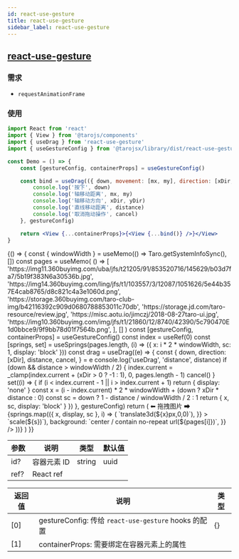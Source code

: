 ```yaml
---
id: react-use-gesture
title: react-use-gesture
sidebar_label: react-use-gesture
---
```


## [react-use-gesture](https://github.com/react-spring/react-use-gesture)

### 需求

-   `requestAnimationFrame`

### 使用

```jsx
import React from 'react'
import { View } from '@tarojs/components'
import { useDrag } from 'react-use-gesture'
import { useGestureConfig } from '@tarojsx/library/dist/react-use-gesture'

const Demo = () => {
    const [gestureConfig, containerProps] = useGestureConfig()

    const bind = useDrag(({ down, movement: [mx, my], direction: [xDir, yDir], distance, cancel }) => {
        console.log('按下', down)
        console.log('轴移动距离', mx, my)
        console.log('轴移动方向', xDir, yDir)
        console.log('直线移动距离', distance)
        console.log('取消拖动操作', cancel)
    }, gestureConfig)

    return <View {...containerProps}>{<View {...bind()} />}</View>
}
```


<UI phone title="Gesture">
    {() => {
        const { windowWidth } = useMemo(() => Taro.getSystemInfoSync(), [])
        const pages = useMemo(
            () => [
                'https://img11.360buyimg.com/uba/jfs/t21205/91/853520716/145629/b03d7fa7/5b19f383N6a30536b.jpg',
                'https://img14.360buyimg.com/ling/jfs/t1/103557/3/12087/1051626/5e44b357E4cab8765/d8c821c4a3e1060d.png',
                'https://storage.360buyimg.com/taro-club-img/b42116392c909d0680788853011c70db',
                'https://storage.jd.com/taro-resource/review.jpg',
                'https://misc.aotu.io/jimczj/2018-08-27taro-ui.jpg',
                'https://img10.360buyimg.com/img/jfs/t1/21860/12/8740/42390/5c790470E1d0bbce9/9f9bb78d01f7564b.png',
            ],
            []
        )
        const [gestureConfig, containerProps] = useGestureConfig()
        const index = useRef(0)
        const [springs, set] = useSprings(pages.length, (i) => ({ x: i * 2 * windowWidth, sc: 1, display: 'block' }))
        const drag = useDrag((e) => {
            const {
                down,
                direction: [xDir],
                distance,
                cancel,
            } = e
            console.log('useDrag', 'distance', distance)
            if (down && distance > windowWidth / 2) {
                index.current = _clamp(index.current + (xDir > 0 ? -1 : 1), 0, pages.length - 1)
                cancel()
            }
            set((i) => {
                if (i < index.current - 1 || i > index.current + 1) return { display: 'none' }
                const x = (i - index.current) * 2 * windowWidth + (down ? xDir * distance : 0)
                const sc = down ? 1 - distance / windowWidth / 2 : 1
                return { x, sc, display: 'block' }
            })
        }, gestureConfig)
        return (
            <View {...containerProps}>
                <View style={{ textAlign: 'center', fontSize: '40px' }}>⬅ 拖拽图片 ➡</View>
                {springs.map(({ x, display, sc }, i) => (
                    <animated.View
                        {...drag()}
                        key={i}
                        style={{
                            position: 'absolute',
                            display,
                            width: '750px',
                            height: '750px',
                            transform: x.interpolate((x) => `translate3d(${x}px,0,0)`),
                        }}
                    >
                        <animated.View
                            style={{
                                height: '100%',
                                transform: sc.interpolate((s) => `scale(${s})`),
                                background: `center / contain no-repeat url(${pages[i]})`,
                            }}
                        />
                    </animated.View>
                ))}
            </View>
        )
    }}
</UI>

| 参数 | 说明        | 类型   | 默认值 |
| ---- | ----------- | ------ | ------ |
| id?  | 容器元素 ID | string | uuid   |
| ref? | React ref   |        |        |

| 返回值 | 说明                                                 | 类型 |
| ------ | ---------------------------------------------------- | ---- |
| [0]    | gestureConfig: 传给 `react-use-gesture` hooks 的配置 | {}   |
| [1]    | containerProps: 需要绑定在容器元素上的属性           |      |
